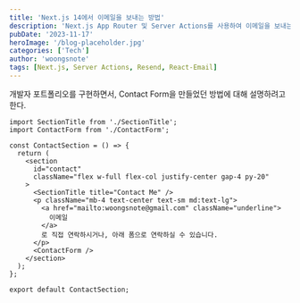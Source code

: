 ```yaml
---
title: 'Next.js 14에서 이메일을 보내는 방법'
description: 'Next.js App Router 및 Server Actions를 사용하여 이메일을 보내는 방법'
pubDate: '2023-11-17'
heroImage: '/blog-placeholder.jpg'
categories: ['Tech']
author: 'woongsnote'
tags: [Next.js, Server Actions, Resend, React-Email]
---
```


개발자 포트폴리오를 구현하면서, Contact Form을 만들었던 방법에 대해 설명하려고 한다.

```tsx
import SectionTitle from './SectionTitle';
import ContactForm from './ContactForm';

const ContactSection = () => {
  return (
    <section
      id="contact"
      className="flex w-full flex-col justify-center gap-4 py-20"
    >
      <SectionTitle title="Contact Me" />
      <p className="mb-4 text-center text-sm md:text-lg">
        <a href="mailto:woongsnote@gmail.com" className="underline">
          이메일
        </a>
        로 직접 연락하시거나, 아래 폼으로 연락하실 수 있습니다.
      </p>
      <ContactForm />
    </section>
  );
};

export default ContactSection;
```
